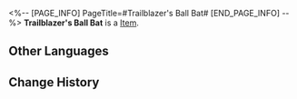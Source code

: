 <%-- [PAGE_INFO]
PageTitle=#Trailblazer's Ball Bat#
[END_PAGE_INFO] --%>
{{Item Infobox
|id          = 250034
|image       = Item Trailblazer's Ball Bat.png
|type        = 
|invCategory = 
|rarity      = 1
|effect      = 
|description = 
}}
'''Trailblazer's Ball Bat''' is a [[Item]].

==Other Languages==
{{Other Languages
|en   = Trailblazer's Ball Bat
|zhs  = 开拓者的棒球棍
|zht  = 開拓者的棒球棍
|ja   = 開拓者のバット
|ko   = 개척자의 야구 방망이
|es   = Bate de béisbol {{MC|f=de la|m=del}} Trazacaminos
|fr   = Batte de baseball {{MC|m=du pionnier|f=de la pionnière}}
|ru   = Бейсбольная бита Первопроходца
|th   = ไม้เบสบอลของผู้บุกเบิก
|vi   = Gậy Bóng Chày Của Nhà Khai Phá
|de   = Ballschläger des Trailblazers
|id   = Tongkat Bisbol Trailblazer
|pt   = Taco dos Desbravadores
}}

==Change History==
{{Change History|1.1}}